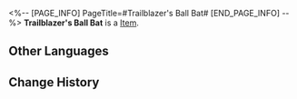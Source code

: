 <%-- [PAGE_INFO]
PageTitle=#Trailblazer's Ball Bat#
[END_PAGE_INFO] --%>
{{Item Infobox
|id          = 250034
|image       = Item Trailblazer's Ball Bat.png
|type        = 
|invCategory = 
|rarity      = 1
|effect      = 
|description = 
}}
'''Trailblazer's Ball Bat''' is a [[Item]].

==Other Languages==
{{Other Languages
|en   = Trailblazer's Ball Bat
|zhs  = 开拓者的棒球棍
|zht  = 開拓者的棒球棍
|ja   = 開拓者のバット
|ko   = 개척자의 야구 방망이
|es   = Bate de béisbol {{MC|f=de la|m=del}} Trazacaminos
|fr   = Batte de baseball {{MC|m=du pionnier|f=de la pionnière}}
|ru   = Бейсбольная бита Первопроходца
|th   = ไม้เบสบอลของผู้บุกเบิก
|vi   = Gậy Bóng Chày Của Nhà Khai Phá
|de   = Ballschläger des Trailblazers
|id   = Tongkat Bisbol Trailblazer
|pt   = Taco dos Desbravadores
}}

==Change History==
{{Change History|1.1}}